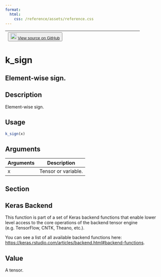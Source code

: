 ```yaml
---
format:
  html:
    css: /reference/assets/reference.css
---
```


| <button class="button"> ![](/reference/assets/GitHub-Mark-32px.png){width="20"} [View source on GitHub](https://github.com/rstudio/keras//blob/main/R/backend.R#L2561) </button> |
|:------------------------------:|:--------------------------------------:|

# k_sign

## Element-wise sign.

## Description
Element-wise sign. 


## Usage
```r
k_sign(x) 
```

## Arguments
|Arguments|Description|
|---|---|
| x | Tensor or variable. |


## Section

## Keras Backend

This function is part of a set of Keras backend functions that enable lower level access to the core operations of the backend tensor engine (e.g. TensorFlow, CNTK, Theano, etc.). 

You can see a list of all available backend functions here: [https://keras.rstudio.com/articles/backend.html#backend-functions](https://keras.rstudio.com/articles/backend.html#backend-functions). 

## Value
A tensor. 




